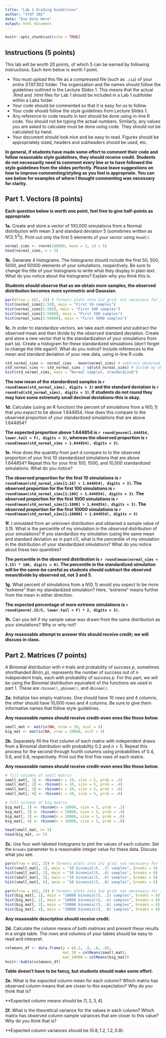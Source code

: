 ```yaml
---
title: "Lab 1 Grading Guidelines"
author: "STAT 302"
date: "Due Date Here"
output: html_document
---
```



```r
knitr::opts_chunk$set(echo = TRUE)
```

## Instructions (5 points)

This lab will be worth 20 points, of which 5 can be earned by following instructions. Each item below is worth 1 point.

* You must upload this file as a compressed file (such as `.zip`) of your *entire* STAT302 folder. The organization and file names should follow the guidelines outlined in the Lecture Slides 1. This means that the actual .Rmd and .html files for Lab 1 should be included in a Lab 1 subfolder within a Labs folder.
* Your code should be commented so that it is easy for us to follow.
* Your code should follow the style guidelines from Lecture Slides 1.
* Any reference to code results in text should be done using in-line R code. You should not be typing the actual numbers. Similarly, any values you are asked to calculate must be done using code. They should not be calculated by hand.
* Your document should look nice and be easy to read. Figures should be appropriately sized, headers and subheaders should be used, etc.

**In general, if students have made some effort to comment their code and follow reasonable style guidelines, they should receive credit. Students do not necessarily need to comment every line or to have followed the style guidelines from the slides perfectly. Please leave suggestions on how to improve commenting/styling as you feel is appropriate. You can see below for examples of where I thought commenting was necessary for clarity.**

## Part 1. Vectors (8 points)

**Each question below is worth one point, feel free to give half-points as appropriate**.

**1a.** Create and store a vector of 100,000 simulations from a Normal distribution with mean 3 and standard deviation 5 (sometimes written as $N(3, 5^2)$). Print out only the first 5 elements of your vector using ```head()```.
    
```r
normal_sims <- rnorm(100000, mean = 3, sd = 5)
head(normal_sims, n = 5)
```

**1b.** Generate 4 histograms. The histograms should include the first 50, 500, 5000, and 50000 elements of your simulations, respectively. Be sure to change the title of your histograms to write what they display in plain text. What do you notice about the histograms? Explain why you think this is.

**Students should observe that as we obtain more samples, the observed distribution becomes more symmetric and Gaussian.**

```r
par(mfrow = c(2, 2)) # formats plots into 2x2 grid; not necessary for students to do this.
hist(normal_sims[1:50], main = "First 50 samples") 
hist(normal_sims[1:500], main = "First 500 samples")
hist(normal_sims[1:5000], main = "First 500 samples")
hist(normal_sims[1:50000], main = "First 5000 samples")
```

**1c.** In order to standardize vectors, we take each element and subtract the *observed* mean and then divide by the *observed* standard deviation. Create and store a new vector that is the standardization of your simulations from part (a). Create a histogram for these standardized simulations (don't forget to change the title again!). What do you notice? Include references to the mean and standard deviation of your new data, using in-line R code.

```r
std_normal_sims <- normal_sims - mean(normal_sims) # subtract observed mean
std_normal_sims <- std_normal_sims / sd(std_normal_sims) # divide by observed sd
hist(std_normal_sims, main = "Normal samples, standardized") 
```

**The new mean of the standardized samples is `r round(mean(std_normal_sims), digits = 3)` and the standard deviation is `r round(sd(std_normal_sims), digits = 3)`. If students do not round they may have some extremely small decimal deviations--this is okay.**

**1d.** Calculate (using an R function) the percent of simulations from a $N(0, 1)$ that you *expect* to be above 1.644854. How does this compare to the observed proportion of your standardized simulations that are above 1.644854?

**The expected proportion above 1.644854 is `r round(pnorm(1.644854, lower.tail = F), digits = 3)`, whereas the observed proportion is `r round(mean(std_normal_sims > 1.644854), digits = 3)`.**

**1e.** How does the quantity from part d compare to to the observed proportion of your first 10 standardized simulations that are above 1.644854? Repeat this for your first 100, 1000, and 10,000 standardized simulations. 
What do you notice?

**The observed proportion for the first 10 simulations is `r round(mean(std_normal_sims[1:10] > 1.644854), digits = 3)`. The observed proportion for the first 100 simulations is `r round(mean(std_normal_sims[1:100] > 1.644854), digits = 3)`. The observed proportion for the first 1000 simulations is `r round(mean(std_normal_sims[1:1000] > 1.644854), digits = 3)`. The observed proportion for the first 10000 simulations is `r round(mean(std_normal_sims[1:10000] > 1.644854), digits = 3)`**

**1f.** I simulated from an unknown distribution and obtained a sample value of 3.15. What is the percentile of my simulation in the *observed* distribution of your simulations? If you standardize my simulation (using the same mean and standard deviation as in part c!), what is the percentile of my simulation in the distribution of your standardized simulations? What do you notice about these two quantities?

**The percentile in the observed distribution is `r round(mean(normal_sims < 3.15) * 100, digits = 0)`. The percentile in the standardized simulation will be the same--be careful as students should subtract the observed mean/divide by observed sd, not 3 and 5.**

**1g.** What percent of simulations from a $N(0, 1)$ would you *expect* to be more "extreme" than my standardized simulation? Here, "extreme" means further from the mean in either direction.

**The  expected percentage of more extreme simulations is `r round(pnorm(.15/5, lower.tail = F) * 2, digits = 3)`.**

**1h.** Can you tell if my sample value was drawn from the same distribution as your simulations? Why or why not?

**Any reasonable attempt to answer this should receive credit; we will discuss in class.**

## Part 2. Matrices (7 points)

A Binomial distribution with $n$ trials and probability of success $p$, sometimes shorthanded $Bin(n, p)$, represents the number of success out of $n$ independent trials, each with probability of success $p$. 
For this part, we will be using the Binomial distribution equivalent of the functions we used in part 1.
These are `rbinom()`, `pbinom()`, and `dbinom()`.

**2a.** Initialize two empty matrices. One should have 10 rows and 4 columns, the other should have 10,000 rows and 4 columns. Be sure to give them informative names that follow style guidelines.

**Any reasonable names should receive credit--even ones like those below.**

```r
small_mat <- matrix(NA, nrow = 10, ncol = 4)
big_mat <- matrix(NA, nrow = 10000, ncol = 4)
```


**2b.** Separately fill the first column of each matrix with independent draws from a Binomial distribution with probability $0.2$ and $n=5$. Repeat this process for the second through fourth columns using probabilities of $0.4$, $0.6$, and $0.8$, respectively. Print out the first five rows of each matrix.

**Any reasonable names should receive credit--even ones like those below.**

```r
# fill columns of small matrix
small_mat[, 1] <- rbinom(n = 10, size = 5, prob = .2)
small_mat[, 2] <- rbinom(n = 10, size = 5, prob = .4)
small_mat[, 3] <- rbinom(n = 10, size = 5, prob = .6)
small_mat[, 4] <- rbinom(n = 10, size = 5, prob = .8)

# fill columns of big matrix
big_mat[, 1] <- rbinom(n = 10000, size = 5, prob = .2)
big_mat[, 2] <- rbinom(n = 10000, size = 5, prob = .4)
big_mat[, 3] <- rbinom(n = 10000, size = 5, prob = .6)
big_mat[, 4] <- rbinom(n = 10000, size = 5, prob = .8)

head(small_mat, n= 5)
head(big_mat, n= 5)
```

**2c.** Use four well-labeled histograms to plot the values of each column. Set the `breaks` parameter to a reasonable integer value for these data. Discuss what you see.

```r
par(mfrow = c(2, 2)) # formats plots into 2x2 grid; not necessary for students to do this.
hist(small_mat[, 1], main = "10 binomial(5, .2) samples", breaks = 6) 
hist(small_mat[, 2], main = "10 binomial(5, .4) samples", breaks = 6)
hist(small_mat[, 3], main = "10 binomial(5, .6) samples", breaks = 6)
hist(small_mat[, 4], main = "10 binomial(5, .8) samples", breaks = 6)

par(mfrow = c(2, 2)) # formats plots into 2x2 grid; not necessary for students to do this.
hist(big_mat[, 1], main = "10000 binomial(5, .2) samples", breaks = 6) 
hist(big_mat[, 2], main = "10000 binomial(5, .4) samples", breaks = 6)
hist(big_mat[, 3], main = "10000 binomial(5, .6) samples", breaks = 6)
hist(big_mat[, 4], main = "10000 binomial(5, .8) samples", breaks = 6)
```

**Any reasonable description should receive credit.**

**2d.** Calculate the column means of both matrices and present these results in a single table. The rows and columns of your tables should be easy to read and interpret.

```r
colmeans_df <- data.frame(p = c(.2, .4, .6, .8),
                          mat_10 = colMeans(small_mat),
                          mat_10000 = colMeans(big_mat))
knitr::kable(colmeans_df)
```

**Table doesn't have to be fancy, but students should make some effort.**

**2e.** What is the *expected* column mean for each column? Which matrix has observed column means that are closer to this expectation? Why do you think that is?

**Expected column means should be $(1, 2, 3, 4)$. 

**2f.** What is the theoretical variance for the values in each column? Which matrix has observed column sample variances that are closer to this value? Why do you think that is?

**Expected column variances should be $(0.8, 1.2, 1.2, 0.8)$. 


